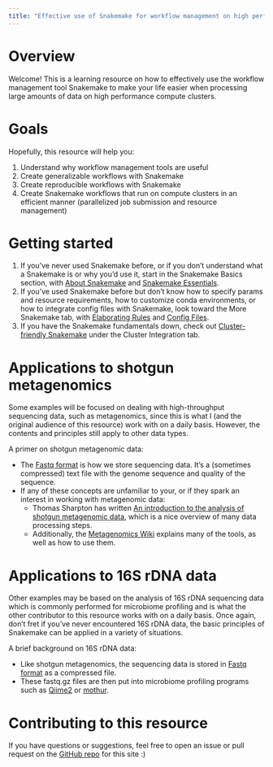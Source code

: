 ```yaml
---
title: "Effective use of Snakemake for workflow management on high performance compute clusters"
---
```


# Overview

Welcome! This is a learning resource on how to effectively use the workflow management tool Snakemake to make your life easier when processing large amounts of data on high performance compute clusters.

# Goals

Hopefully, this resource will help you:

1.  Understand why workflow management tools are useful
2.  Create generalizable workflows with Snakemake
3.  Create reproducible workflows with Snakemake
4.  Create Snakemake workflows that run on compute clusters in an efficient manner (parallelized job submission and resource management)


# Getting started

1. If you've never used Snakemake before, or if you don't understand what a Snakemake is or why you'd use it, start in the Snakemake Basics section, with [About Snakemake](quarto/About-Snakemake.html) and [Snakemake Essentials](quarto/Snakemake-Essentials.html).
2. If you've used Snakemake before but don't know how to specify params and resource requirements, how to customize conda environments, or how to integrate config files with Snakemake, look toward the More Snakemake tab, with [Elaborating Rules](quarto/Elaborating-rules.html) and [Config Files](quarto/Config-files.html).
3. If you have the Snakemake fundamentals down, check out [Cluster-friendly Snakemake](quarto/Cluster-friendly-Snakemake.html) under the Cluster Integration tab.


# Applications to shotgun metagenomics

Some examples will be focused on dealing with high-throughput sequencing data, such as metagenomics, since this is what I (and the original audience of this resource) work with on a daily basis. However, the contents and principles still apply to other data types.

A primer on shotgun metagenomic data:

-   The [Fastq format](https://en.wikipedia.org/wiki/FASTQ_format) is how we store sequencing data. It's a (sometimes compressed) text file with the genome sequence and quality of the sequence.
-   If any of these concepts are unfamiliar to your, or if they spark an interest in working with metagenomic data:
    -   Thomas Sharpton has written [An introduction to the analysis of shotgun metagenomic data](https://www.ncbi.nlm.nih.gov/pmc/articles/PMC4059276/), which is a nice overview of many data processing steps.
    -   Additionally, the [Metagenomics Wiki](https://www.metagenomics.wiki/tools/short-read) explains many of the tools, as well as how to use them.

# Applications to 16S rDNA data

Other examples may be based on the analysis of 16S rDNA sequencing data which is commonly performed for microbiome profiling and is what the other contributor to this resource works with on a daily basis. Once again, don't fret if you've never encountered 16S rDNA data, the basic principles of Snakemake can be applied in a variety of situations.

A brief background on 16S rDNA data:

-   Like shotgun metagenomics, the sequencing data is stored in [Fastq format](https://en.wikipedia.org/wiki/FASTQ_format) as a compressed file.
-   These fastq.gz files are then put into microbiome profiling programs such as [Qiime2](https://qiime2.org/) or [mothur](https://mothur.org/).



# Contributing to this resource

If you have questions or suggestions, feel free to open an issue or pull request on the [GitHub repo](https://github.com/sterrettJD/Effective-Snakemake-HPC/) for this site :)
